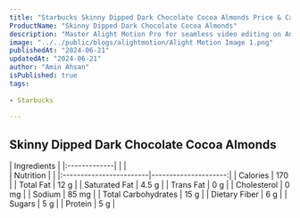 ```yaml
---
title: "Starbucks Skinny Dipped Dark Chocolate Cocoa Almonds Price & Calories"
ProductName: "Skinny Dipped Dark Chocolate Cocoa Almonds" 
description: "Master Alight Motion Pro for seamless video editing on Android, iOS, and Tablets with our ultimate guide, unlocking advanced features and elevating your skills in 2024!"
image: "../../public/blogs/alightmotion/Alight Motion Image 1.png"
publishedAt: "2024-06-21"
updatedAt: "2024-06-21"
author: "Amin Ahsan"
isPublished: true
tags:
 
- Starbucks
      
---
```


## Skinny Dipped Dark Chocolate Cocoa Almonds
    
<div className="tables-container">
  <div className="table-wrapper">
    | Ingredients  |
    |:-------------|
    |                |
  </div>
  <div className="table-wrapper">
    | Nutrition               |                      |  
    |:------------------------|---------------------:|
    | Calories                | 170                  |
    | Total Fat               | 12 g                 |
    | Saturated Fat           | 4.5 g                |
    | Trans Fat               | 0 g                  |
    | Cholesterol             | 0 mg                 |
    | Sodium                  | 85 mg                |
    | Total Carbohydrates     | 15 g                 |
    | Dietary Fiber           | 6 g                  |
    | Sugars                  | 5 g                  |
    | Protein                 | 5 g                  |
  </div>
</div>

<style jsx>{`
  .tables-container {
    display: flex;
    flex-direction: row;
    gap: 30px;
  }
  .table-wrapper {
    width: 500px; /* Adjust as needed */
  }
  @media (max-width: 768px) {
    .tables-container {
      flex-direction: column;
      gap: 0px; /* Adjust as needed */
    }
    .table-wrapper {
      width: 100%; /* Adjust as needed */
    }
  }
`}</style>
